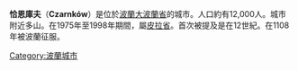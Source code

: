 {{Infobox settlement
| name = Czarnków
| image_skyline = Czarnkow from the hill 2009-10.jpg
| imagesize = 250px
| image_caption = 舊城區景色
| image_flag =
| image_shield = POL Czarnków COA.svg
| pushpin_map = Poland
| coordinates_region = PL
| subdivision_type = 國家
| subdivision_name = {{POL}}
| subdivision_type1 = [[波蘭行政區劃|省份]]
| subdivision_name1 = [[大波蘭省|大波蘭]]
| subdivision_type2 = [[Powiat|County]]
| subdivision_name2 = [[Czarnków-Trzcianka_County|Czarnków-Trzcianka]]
| subdivision_type3 = [[Gmina|Gmina]]
| subdivision_name3 = Czarnków <small>(urban gmina)</small>
| area_total_km2 = 9.7
| population_as_of = 2006
| population_total = 11356
| population_density_km2 = auto
| latd = 52 | latm = 54 | lats =  | latNS = N | longd = 16 | longm = 34 | longs =  | longEW = E
| elevation_m =
| postal_code_type = Postal code
| postal_code = 64-700
| website = http://www.czarnkow.pl }}

'''恰恩庫夫'''（'''Czarnków'''）是位於[[波蘭|波蘭]][[大波蘭省|大波蘭省]]的城市。人口約有12,000人。城市附近多山。在1975年至1998年期間，屬[[皮拉省|皮拉省]]。首次被提及是在12世紀。在1108年被波蘭征服。

{{coord|52|54|N|16|34|E|region:PL_type:city|display=title}}

{{Authority control}}
[[Category:波蘭城市|Category:波蘭城市]]